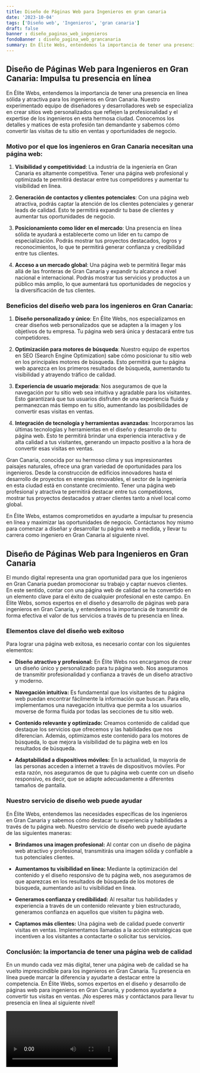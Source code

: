 ```yaml
---
title: Diseño de Páginas Web para Ingenieros en gran canaria
date: '2023-10-04'
tags: ['Diseño web', 'Ingenieros', 'gran canaria']
draft: false
banner : diseño_paginas_web_ingenieros
fondoBanner : diseño_pagina_web_grancanaria
summary: En Élite Webs, entendemos la importancia de tener una presencia en línea sólida y atractiva para los ingenieros en Gran Canaria. Nuestro experimentado equipo de diseñadores y desarrolladores web se especializa en crear sitios web personalizados que reflejen la profesionalidad y el expertise de los ingenieros en esta hermosa ciudad. Conocemos los detalles y matices de esta profesión tan demandante y sabemos cómo convertir las visitas de tu sitio en ventas y oportunidades de negocio.
---
```


## Diseño de Páginas Web para Ingenieros en Gran Canaria: Impulsa tu presencia en línea

En Élite Webs, entendemos la importancia de tener una presencia en línea sólida y atractiva para los ingenieros en Gran Canaria. Nuestro experimentado equipo de diseñadores y desarrolladores web se especializa en crear sitios web personalizados que reflejen la profesionalidad y el expertise de los ingenieros en esta hermosa ciudad. Conocemos los detalles y matices de esta profesión tan demandante y sabemos cómo convertir las visitas de tu sitio en ventas y oportunidades de negocio.

### Motivo por el que los ingenieros en Gran Canaria necesitan una página web:

1. **Visibilidad y competitividad**: La industria de la ingeniería en Gran Canaria es altamente competitiva. Tener una página web profesional y optimizada te permitirá destacar entre tus competidores y aumentar tu visibilidad en línea.

2. **Generación de contactos y clientes potenciales**: Con una página web atractiva, podrás captar la atención de los clientes potenciales y generar leads de calidad. Esto te permitirá expandir tu base de clientes y aumentar tus oportunidades de negocio.

3. **Posicionamiento como líder en el mercado**: Una presencia en línea sólida te ayudará a establecerte como un líder en tu campo de especialización. Podrás mostrar tus proyectos destacados, logros y reconocimientos, lo que te permitirá generar confianza y credibilidad entre tus clientes.

4. **Acceso a un mercado global**: Una página web te permitirá llegar más allá de las fronteras de Gran Canaria y expandir tu alcance a nivel nacional e internacional. Podrás mostrar tus servicios y productos a un público más amplio, lo que aumentará tus oportunidades de negocios y la diversificación de tus clientes.

### Beneficios del diseño web para los ingenieros en Gran Canaria:

1. **Diseño personalizado y único**: En Élite Webs, nos especializamos en crear diseños web personalizados que se adapten a la imagen y los objetivos de tu empresa. Tu página web será única y destacará entre tus competidores.

2. **Optimización para motores de búsqueda**: Nuestro equipo de expertos en SEO (Search Engine Optimization) sabe cómo posicionar tu sitio web en los principales motores de búsqueda. Esto permitirá que tu página web aparezca en los primeros resultados de búsqueda, aumentando tu visibilidad y atrayendo tráfico de calidad.

3. **Experiencia de usuario mejorada**: Nos aseguramos de que la navegación por tu sitio web sea intuitiva y agradable para los visitantes. Esto garantizará que tus usuarios disfruten de una experiencia fluida y permanezcan más tiempo en tu sitio, aumentando las posibilidades de convertir esas visitas en ventas.

4. **Integración de tecnología y herramientas avanzadas**: Incorporamos las últimas tecnologías y herramientas en el diseño y desarrollo de tu página web. Esto te permitirá brindar una experiencia interactiva y de alta calidad a tus visitantes, generando un impacto positivo a la hora de convertir esas visitas en ventas.

Gran Canaria, conocida por su hermoso clima y sus impresionantes paisajes naturales, ofrece una gran variedad de oportunidades para los ingenieros. Desde la construcción de edificios innovadores hasta el desarrollo de proyectos en energías renovables, el sector de la ingeniería en esta ciudad está en constante crecimiento. Tener una página web profesional y atractiva te permitirá destacar entre tus competidores, mostrar tus proyectos destacados y atraer clientes tanto a nivel local como global.

En Élite Webs, estamos comprometidos en ayudarte a impulsar tu presencia en línea y maximizar las oportunidades de negocio. Contáctanos hoy mismo para comenzar a diseñar y desarrollar tu página web a medida, y llevar tu carrera como ingeniero en Gran Canaria al siguiente nivel.

<GifSeo />

<Cta />

## Diseño de Páginas Web para Ingenieros en Gran Canaria

El mundo digital representa una gran oportunidad para que los ingenieros en Gran Canaria puedan promocionar su trabajo y captar nuevos clientes. En este sentido, contar con una página web de calidad se ha convertido en un elemento clave para el éxito de cualquier profesional en este campo. En Élite Webs, somos expertos en el diseño y desarrollo de páginas web para ingenieros en Gran Canaria, y entendemos la importancia de transmitir de forma efectiva el valor de tus servicios a través de tu presencia en línea.

### Elementos clave del diseño web exitoso

Para lograr una página web exitosa, es necesario contar con los siguientes elementos:

- **Diseño atractivo y profesional:** En Élite Webs nos encargamos de crear un diseño único y personalizado para tu página web. Nos aseguramos de transmitir profesionalidad y confianza a través de un diseño atractivo y moderno.

- **Navegación intuitiva:** Es fundamental que los visitantes de tu página web puedan encontrar fácilmente la información que buscan. Para ello, implementamos una navegación intuitiva que permita a los usuarios moverse de forma fluida por todas las secciones de tu sitio web.

- **Contenido relevante y optimizado:** Creamos contenido de calidad que destaque los servicios que ofrecemos y las habilidades que nos diferencian. Además, optimizamos este contenido para los motores de búsqueda, lo que mejora la visibilidad de tu página web en los resultados de búsqueda.

- **Adaptabilidad a dispositivos móviles:** En la actualidad, la mayoría de las personas acceden a internet a través de dispositivos móviles. Por esta razón, nos aseguramos de que tu página web cuente con un diseño responsivo, es decir, que se adapte adecuadamente a diferentes tamaños de pantalla.

### Nuestro servicio de diseño web puede ayudar

En Élite Webs, entendemos las necesidades específicas de los ingenieros en Gran Canaria y sabemos cómo destacar tu experiencia y habilidades a través de tu página web. Nuestro servicio de diseño web puede ayudarte de las siguientes maneras:

- **Brindamos una imagen profesional:** Al contar con un diseño de página web atractivo y profesional, transmitirás una imagen sólida y confiable a tus potenciales clientes.

- **Aumentamos tu visibilidad en línea:** Mediante la optimización del contenido y el diseño responsivo de tu página web, nos aseguramos de que aparezcas en los resultados de búsqueda de los motores de búsqueda, aumentando así tu visibilidad en línea.

- **Generamos confianza y credibilidad:** Al resaltar tus habilidades y experiencia a través de un contenido relevante y bien estructurado, generamos confianza en aquellos que visiten tu página web.

- **Captamos más clientes:** Una página web de calidad puede convertir visitas en ventas. Implementamos llamadas a la acción estratégicas que incentiven a los visitantes a contactarte o solicitar tus servicios.

### Conclusión: la importancia de tener una página web de calidad

En un mundo cada vez más digital, tener una página web de calidad se ha vuelto imprescindible para los ingenieros en Gran Canaria. Tu presencia en línea puede marcar la diferencia y ayudarte a destacar entre la competencia. En Élite Webs, somos expertos en el diseño y desarrollo de páginas web para ingenieros en Gran Canaria, y podemos ayudarte a convertir tus visitas en ventas. ¡No esperes más y contáctanos para llevar tu presencia en línea al siguiente nivel!

<Video />

<CtaBot job='Ingenieros' city='gran canaria'/>

<Gmaps query='gran canaria+españa+maps' />
